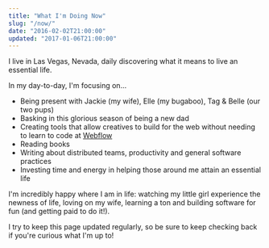```yaml
---
title: "What I'm Doing Now"
slug: "/now/"
date: "2016-02-02T21:00:00"
updated: "2017-01-06T21:00:00"
---
```


I live in Las Vegas, Nevada, daily discovering what it means to live an essential life.

In my day-to-day, I'm focusing on...

- Being present with Jackie (my wife), Elle (my bugaboo), Tag & Belle (our two pups)
- Basking in this glorious season of being a new dad
- Creating tools that allow creatives to build for the web without needing to learn to code at [Webflow](https://webflow.com)
- Reading books
- Writing about distributed teams, productivity and general software practices
- Investing time and energy in helping those around me attain an essential life

I'm incredibly happy where I am in life: watching my little girl experience the newness of life, loving on my wife, learning a ton and building software for fun (and getting paid to do it!).

I try to keep this page updated regularly, so be sure to keep checking back if you're curious what I'm up to!
